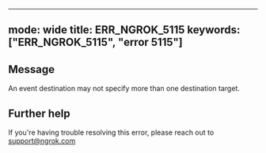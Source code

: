 
---
mode: wide
title: ERR_NGROK_5115
keywords: ["ERR_NGROK_5115", "error 5115"]
---

## Message
An event destination may not specify more than one destination target.




## Further help
If you're having trouble resolving this error, please reach out to [support@ngrok.com](mailto:support@ngrok.com?subject=Help%20with%20ERR_NGROK_5115)

